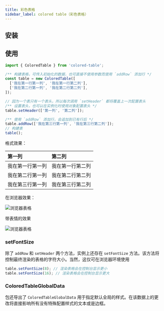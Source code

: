 ```yaml
---
title: 彩色表格
sidebar_label: colored table（彩色表格）
---
```


<PackageInfo packageName="colored-table" githubRepoName="qqi" />

## 安装

<InstallInfo name="colored-table" />

## 使用

```ts
import { ColoredTable } from 'colored-table';

/** 构建表格，可传入初始化的数据，也可直接不使用参数而使用 `addRow` 添加行 */
const table = new ColoredTable([
  ['我在第一行第一列', '我在第一行第二列'],
  ['我在第二行第一列', '我在第二行第二列'],
]);

// 因为一个表只有一个表头，所以每次调用 `setHeader` 都将覆盖上一次配置表头
/** 设置表头，也可以在实例化时使用对象配置表头 */
table.setHeader(['第一列', '第二列']);

/** 使用 `addRow` 添加行，会追加到已有行后 */
table.addRow(['我在第三行第一列', '我在第三行第二列']);
// 构建表
table();
```

格式效果：

| 第一列           | 第二列           |
| :--------------- | :--------------- |
| 我在第一行第一列 | 我在第一行第二列 |
| 我在第二行第一列 | 我在第二行第二列 |
| 我在第三行第一列 | 我在第三行第二列 |

在浏览器效果：

![浏览器表格](/img/浏览器表格.png)

带表情的效果

![浏览器表格](/img/浏览器表格-with-emoji.png)

### setFontSize

除了 `addRow` 和 `setHeader` 两个方法，实例上还存在 `setFontSize` 方法。该方法将控制最终渲染的表格的字符大小。当然，这仅可在浏览器环境使用

```ts
table.setFontSize(8); // 渲染表格会在控制台显示更小
table.setFontSize(16); // 渲染表格会在控制台显示更大
```

### ColoredTableGlobalData

包还导出了 `ColoredTableGlobalData` 用于指定默认全局的样式。在该数据上的更改将直接影响所有没有特殊配置样式的文本或是边框。
